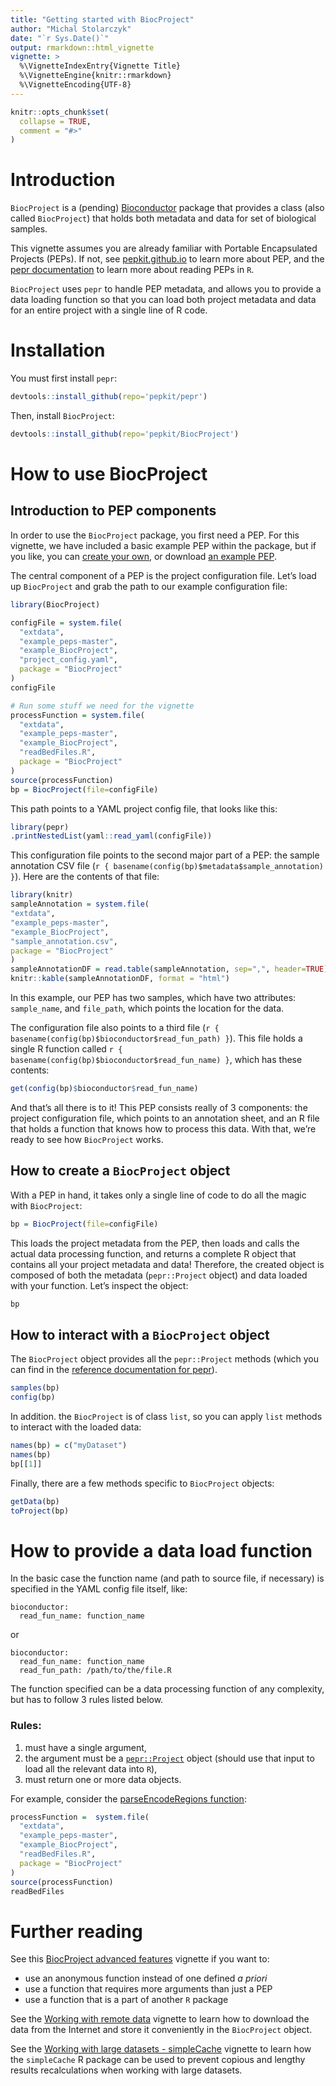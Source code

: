 ```yaml
---
title: "Getting started with BiocProject"
author: "Michal Stolarczyk"
date: "`r Sys.Date()`"
output: rmarkdown::html_vignette
vignette: >
  %\VignetteIndexEntry{Vignette Title}
  %\VignetteEngine{knitr::rmarkdown}
  %\VignetteEncoding{UTF-8}
---
```


```r
knitr::opts_chunk$set(
  collapse = TRUE,
  comment = "#>"
)
```

# Introduction

`BiocProject` is a (pending) [Bioconductor](https://www.bioconductor.org/) package that provides a class (also called `BiocProject`) that holds both metadata and data for set of biological samples. 

This vignette assumes you are already familiar with Portable Encapsulated Projects (PEPs). If not, see [pepkit.github.io](https://pepkit.github.io/) to learn more about PEP, and the [pepr documentation](http://code.databio.org/pepr/) to learn more about reading PEPs in `R`.

`BiocProject` uses `pepr` to handle PEP metadata, and allows you to provide a data loading function so that you can load both project metadata and data for an entire project with a single line of R code.

# Installation

You must first install `pepr`:

```r
devtools::install_github(repo='pepkit/pepr')
```

Then, install `BiocProject`:

```r
devtools::install_github(repo='pepkit/BiocProject')
```

# How to use BiocProject

## Introduction to PEP components

In order to use the `BiocProject` package, you first need a PEP. For this vignette, we have included a basic example PEP within the package, but if you like, you can [create your own](https://pepkit.github.io/), or download [an example PEP](https://pepkit.github.io/docs/simple_example/).

The central component of a PEP is the project configuration file. Let's load up `BiocProject` and grab the path to our example configuration file:

```r
library(BiocProject)

configFile = system.file(
  "extdata",
  "example_peps-master",
  "example_BiocProject",
  "project_config.yaml",
  package = "BiocProject"
)
configFile
```

```r
# Run some stuff we need for the vignette
processFunction = system.file(
  "extdata",
  "example_peps-master",
  "example_BiocProject",
  "readBedFiles.R",
  package = "BiocProject"
)
source(processFunction)
bp = BiocProject(file=configFile)
```

This path points to a YAML project config file, that looks like this:

```r
library(pepr)
.printNestedList(yaml::read_yaml(configFile))
```

This configuration file points to the second major part of a PEP: the sample annotation CSV file (``r { basename(config(bp)$metadata$sample_annotation) }``). Here are the contents of that file:

```r
library(knitr)
sampleAnnotation = system.file(
"extdata",
"example_peps-master",
"example_BiocProject",
"sample_annotation.csv",
package = "BiocProject"
)
sampleAnnotationDF = read.table(sampleAnnotation, sep=",", header=TRUE)
knitr::kable(sampleAnnotationDF, format = "html")
```

In this example, our PEP has two samples, which have two attributes: `sample_name`, and `file_path`, which points the location for the data.

The configuration file also points to a third file (``r { basename(config(bp)$bioconductor$read_fun_path) }``). This file holds a single R function called ``r { basename(config(bp)$bioconductor$read_fun_name) }``, which has these contents:
  
```r
get(config(bp)$bioconductor$read_fun_name)
```

And that's all there is to it! This PEP consists really of 3 components: the project configuration file, which points to an annotation sheet, and an R file that holds a function that knows how to process this data. With that, we're ready to see how `BiocProject` works.

## How to create a `BiocProject` object

With a PEP in hand, it takes only a single line of code to do all the magic with `BiocProject`:

```r
bp = BiocProject(file=configFile)
```

This loads the project metadata from the PEP, then loads and calls the actual data processing function, and returns a complete R object that contains all your project metadata and data! Therefore, the created object is composed of both the metadata (`pepr::Project` object) and data loaded with your function. Let's inspect the object:

```r
bp
```

## How to interact with a `BiocProject` object

The `BiocProject` object provides all the `pepr::Project` methods (which you can find in the [reference documentation for pepr](http://code.databio.org/pepr/reference/index.html)).

```r
samples(bp)
config(bp)
```

In addition. the `BiocProject` is of class `list`, so you can apply `list` methods to interact with the loaded data:

```r
names(bp) = c("myDataset")
names(bp)
bp[[1]]
```

Finally, there are a few methods specific to `BiocProject` objects:

```r
getData(bp)
toProject(bp)
```

# How to provide a data load function


In the basic case the function name (and path to source file, if necessary) is specified in the YAML config file itself, like:

```
bioconductor:
  read_fun_name: function_name
```

or

```
bioconductor:
  read_fun_name: function_name
  read_fun_path: /path/to/the/file.R
```

The function specified can be a data processing function of any complexity, but has to follow 3 rules listed below.

### Rules:

1. must have a single argument,
1. the argument must be a [`pepr::Project`](http://code.databio.org/pepr/reference/Project-class.html) object (should use that input to load all the relevant data into `R`),
1. must return one or more data objects. 

For example, consider the [parseEncodeRegions function](https://raw.githubusercontent.com/pepkit/example_peps/master/example_BiocProject/parseEncodeRegions.R):
  
```r
processFunction =  system.file(
  "extdata",
  "example_peps-master",
  "example_BiocProject",
  "readBedFiles.R",
  package = "BiocProject"
)
source(processFunction)
readBedFiles
```

# Further reading

See this [BiocProject advanced features](./2advancedFeatures.html) vignette if you want to:

* use an anonymous function instead of one defined *a priori*
* use a function that requires more arguments than just a PEP
* use a function that is a part of another `R` package

See the [Working with remote data](./4remoteData.html) vignette to learn how to download the data from the Internet and store it conveniently in the `BiocProject` object.

See the [Working with large datasets - simpleCache](./3simpleCache.html) vignette to learn how the `simpleCache` R package can be used to prevent copious and lengthy results recalculations when working with large datasets.